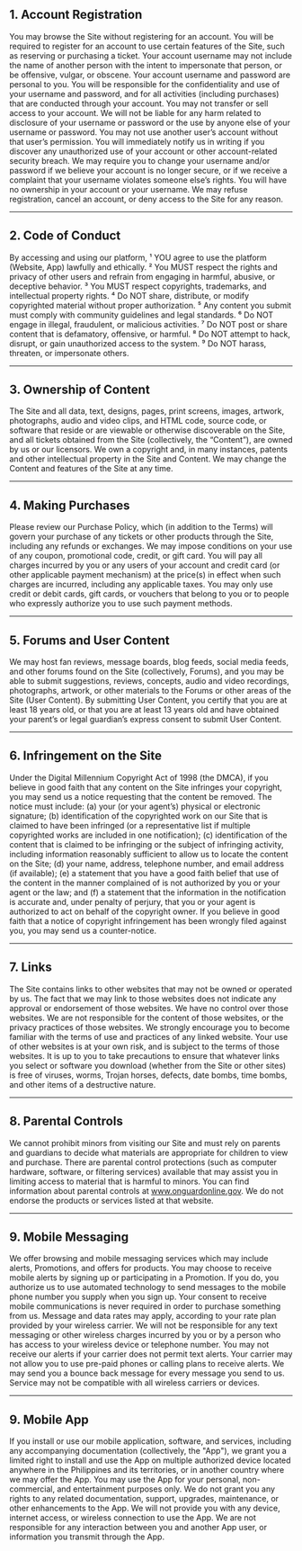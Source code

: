 
<TitleHeader title="Terms of Use" effectiveDate="2023-01-01" lastUpdated="2023-01-01" />

## 1. **Account Registration**

You may browse the Site without registering for an account. You will be required to register for an account to use certain features of the Site, such as reserving or purchasing a ticket. Your account username may not include the name of another person with the intent to impersonate that person, or be offensive, vulgar, or obscene. Your account username and password are personal to you. You will be responsible for the confidentiality and use of your username and password, and for all activities (including purchases) that are conducted through your account. You may not transfer or sell access to your account. We will not be liable for any harm related to disclosure of your username or password or the use by anyone else of your username or password. You may not use another user’s account without that user’s permission. You will immediately notify us in writing if you discover any unauthorized use of your account or other account-related security breach. We may require you to change your username and/or password if we believe your account is no longer secure, or if we receive a complaint that your username violates someone else’s rights. You will have no ownership in your account or your username. We may refuse registration, cancel an account, or deny access to the Site for any reason.

---

## 2. **Code of Conduct**

By accessing and using our platform, ¹ YOU agree to use the platform (Website, App) lawfully and ethically. ² You MUST respect the rights and privacy of other users and refrain from engaging in harmful, abusive, or deceptive behavior. ³ You MUST respect copyrights, trademarks, and intellectual property rights. ⁴ Do NOT share, distribute, or modify copyrighted material without proper authorization. ⁵ Any content you submit must comply with community guidelines and legal standards. ⁶ Do NOT engage in illegal, fraudulent, or malicious activities. ⁷ Do NOT post or share content that is defamatory, offensive, or harmful. ⁸ Do NOT attempt to hack, disrupt, or gain unauthorized access to the system. ⁹ Do NOT harass, threaten, or impersonate others.

---

## 3. **Ownership of Content**

The Site and all data, text, designs, pages, print screens, images, artwork, photographs, audio and video clips, and HTML code, source code, or software that reside or are viewable or otherwise discoverable on the Site, and all tickets obtained from the Site (collectively, the “Content”), are owned by us or our licensors. We own a copyright and, in many instances, patents and other intellectual property in the Site and Content. We may change the Content and features of the Site at any time.

---

## 4. **Making Purchases**

Please review our Purchase Policy, which (in addition to the Terms) will govern your purchase of any tickets or other products through the Site, including any refunds or exchanges. We may impose conditions on your use of any coupon, promotional code, credit, or gift card. You will pay all charges incurred by you or any users of your account and credit card (or other applicable payment mechanism) at the price(s) in effect when such charges are incurred, including any applicable taxes. You may only use credit or debit cards, gift cards, or vouchers that belong to you or to people who expressly authorize you to use such payment methods.

---

## 5. **Forums and User Content**

We may host fan reviews, message boards, blog feeds, social media feeds, and other forums found on the Site (collectively, Forums), and you may be able to submit suggestions, reviews, concepts, audio and video recordings, photographs, artwork, or other materials to the Forums or other areas of the Site (User Content). By submitting User Content, you certify that you are at least 18 years old, or that you are at least 13 years old and have obtained your parent’s or legal guardian’s express consent to submit User Content.

---

## 6. **Infringement on the Site**

Under the Digital Millennium Copyright Act of 1998 (the DMCA),  if you believe in good faith that any content on the Site infringes your copyright, you may send us a notice requesting that the content be removed. The notice must include: (a) your (or your agent’s) physical or electronic signature; (b) identification of the copyrighted work on our Site that is claimed to have been infringed (or a representative list if multiple copyrighted works are included in one notification); (c) identification of the content that is claimed to be infringing or the subject of infringing activity, including information reasonably sufficient to allow us to locate the content on the Site; (d) your name, address, telephone number, and email address (if available); (e) a statement that you have a good faith belief that use of the content in the manner complained of is not authorized by you or your agent or the law; and (f) a statement that the information in the notification is accurate and, under penalty of perjury, that you or your agent is authorized to act on behalf of the copyright owner. If you believe in good faith that a notice of copyright infringement has been wrongly filed against you, you may send us a counter-notice.

---

## 7. **Links**

The Site contains links to other websites that may not be owned or operated by us. The fact that we may link to those websites does not indicate any approval or endorsement of those websites. We have no control over those websites. We are not responsible for the content of those websites, or the privacy practices of those websites. We strongly encourage you to become familiar with the terms of use and practices of any linked website. Your use of other websites is at your own risk, and is subject to the terms of those websites. It is up to you to take precautions to ensure that whatever links you select or software you download (whether from the Site or other sites) is free of viruses, worms, Trojan horses, defects, date bombs, time bombs, and other items of a destructive nature.

---

## 8. **Parental Controls**

We cannot prohibit minors from visiting our Site and must rely on parents and guardians to decide what materials are appropriate for children to view and purchase. There are parental control protections (such as computer hardware, software, or filtering services) available that may assist you in limiting access to material that is harmful to minors. You can find information about parental controls at www.onguardonline.gov. We do not endorse the products or services listed at that website.

---

## 9. **Mobile Messaging**

We offer browsing and mobile messaging services which may include alerts, Promotions, and offers for products. You may choose to receive mobile alerts by signing up or participating in a Promotion. If you do, you authorize us to use automated technology to send messages to the mobile phone number you supply when you sign up. Your consent to receive mobile communications is never required in order to purchase something from us. Message and data rates may apply, according to your rate plan provided by your wireless carrier. We will not be responsible for any text messaging or other wireless charges incurred by you or by a person who has access to your wireless device or telephone number. You may not receive our alerts if your carrier does not permit text alerts. Your carrier may not allow you to use pre-paid phones or calling plans to receive alerts. We may send you a bounce back message for every message you send to us. Service may not be compatible with all wireless carriers or devices.

---

## 9. **Mobile App**

If you install or use our mobile application, software, and services, including any accompanying documentation (collectively, the "App"), we grant you a limited right to install and use the App on multiple authorized device located anywhere in the Philippines and its territories, or in another country where we may offer the App. You may use the App for your personal, non-commercial, and entertainment purposes only. We do not grant you any rights to any related documentation, support, upgrades, maintenance, or other enhancements to the App. We will not provide you with any device, internet access, or wireless connection to use the App. We are not responsible for any interaction between you and another App user, or information you transmit through the App.
